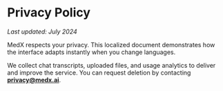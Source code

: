 # Privacy Policy

_Last updated: July 2024_

MedX respects your privacy. This localized document demonstrates how the interface adapts instantly when you change languages.

We collect chat transcripts, uploaded files, and usage analytics to deliver and improve the service. You can request deletion by contacting **privacy@medx.ai**.
